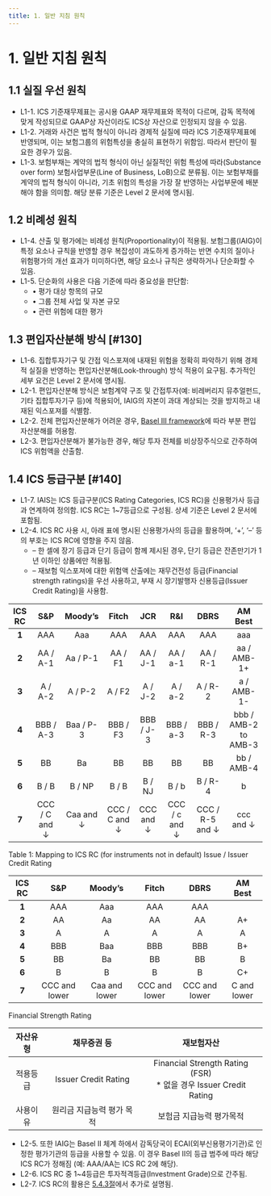 ```yaml
---
title: 1. 일반 지침 원칙
---
```

# 1. 일반 지침 원칙

## 1.1 실질 우선 원칙 
- L1-1. ICS 기준재무제표는 공시용 GAAP 재무제표와 목적이 다르며, 감독 목적에 맞게 작성되므로 GAAP상 자산이라도 ICS상 자산으로 인정되지 않을 수 있음.
- L1-2. 거래와 사건은 법적 형식이 아니라 경제적 실질에 따라 ICS 기준재무제표에 반영되며, 이는 보험그룹의 위험특성을 충실히 표현하기 위함임. 따라서 판단이 필요한 경우가 있음.
- L1-3. 보험부채는 계약의 법적 형식이 아닌 실질적인 위험 특성에 따라(Substance over form) 보험사업부문(Line of Business, LoB)으로 분류됨. 이는 보험부채를 계약의 법적 형식이 아니라, 기초 위험의 특성을 가장 잘 반영하는 사업부문에 배분해야 함을 의미함. 해당 분류 기준은 Level 2 문서에 명시됨.

## 1.2 비례성 원칙 
- L1-4. 산출 및 평가에는 비례성 원칙(Proportionality)이 적용됨. 보험그룹(IAIG)이 특정 요소나 규칙을 반영할 경우 복잡성이 과도하게 증가하는 반면 수치의 질이나 위험평가의 개선 효과가 미미하다면, 해당 요소나 규칙은 생략하거나 단순화할 수 있음.
- L1-5. 단순화의 사용은 다음 기준에 따라 중요성을 판단함:
    - • 평가 대상 항목의 규모
    - • 그룹 전체 사업 및 자본 규모
    - • 관련 위험에 대한 평가

## 1.3 편입자산분해 방식 [#130]
- L1-6. 집합투자기구 및 간접 익스포져에 내재된 위험을 정확히 파악하기 위해 경제적 실질을 반영하는 편입자산분해(Look-through) 방식 적용이 요구됨. 추가적인 세부 요건은 Level 2 문서에 명시됨.
- L2-1. 편입자산분해 방식은 보험계약 구조 및 간접투자(예: 비레버리지 뮤추얼펀드, 기타 집합투자기구 등)에 적용되어, IAIG의 자본이 과대 계상되는 것을 방지하고 내재된 익스포져를 식별함.
- L2-2. 전체 편입자산분해가 어려운 경우, [Basel III framework](https://www.bis.org/publ/bcbs266.htm)에 따라 부분 편입자산분해를 허용함.
- L2-3. 편입자산분해가 불가능한 경우, 해당 투자 전체를 비상장주식으로 간주하여 ICS 위험액을 산출함.

## 1.4 ICS 등급구분 [#140]
- L1-7. IAIS는 ICS 등급구분(ICS Rating Categories, ICS RC)을 신용평가사 등급과 연계하여 정의함. ICS RC는 1~7등급으로 구성됨. 상세 기준은 Level 2 문서에 포함됨.
- L2-4. ICS RC 사용 시, 아래 표에 명시된 신용평가사의 등급을 활용하며, ‘+’, ‘–’ 등의 부호는 ICS RC에 영향을 주지 않음.  
  - – 한 셀에 장기 등급과 단기 등급이 함께 제시된 경우, 단기 등급은 잔존만기가 1년 이하인 상품에만 적용됨.  
  - – 재보험 익스포져에 대한 위험액 산출에는 재무건전성 등급(Financial strength ratings)을 우선 사용하고, 부재 시 장기발행자 신용등급(Issuer Credit Rating)을 사용함.

| **ICS RC** | **S&P**        | **Moody’s**     | **Fitch**         | **JCR**          | **R&I**           | **DBRS**         | **AM Best**            |
|:---------:|:--------------:|:---------------:|:-----------------:|:----------------:|:-----------------:|:----------------:|:-----------------------:|
| **1**     | AAA            | Aaa             | AAA               | AAA              | AAA               | AAA              | aaa                     |
| **2**     | AA / A-1       | Aa / P-1        | AA / F1           | AA / J-1         | AA / a-1          | AA / R-1         | aa / AMB-1+             |
| **3**     | A / A-2        | A / P-2         | A / F2            | A / J-2          | A / a-2           | A / R-2          | a / AMB-1-              |
| **4**     | BBB / A-3      | Baa / P-3       | BBB / F3          | BBB / J-3        | BBB / a-3         | BBB / R-3        | bbb / AMB-2 to AMB-3    |
| **5**     | BB             | Ba              | BB                | BB               | BB                | BB               | bb / AMB-4              |
| **6**     | B / B          | B / NP          | B / B             | B / NJ           | B / b             | B / R-4          | b                       |
| **7**     | CCC / C and ↓  | Caa and ↓       | CCC / C and ↓     | CCC and ↓        | CCC / c and ↓     | CCC / R-5 and ↓  | ccc and ↓               |

<GCaption>Table 1: Mapping to ICS RC (for instruments not in default) Issue / Issuer Credit Rating</GCaption>

| **ICS RC** | **S&P**         | **Moody’s**      | **Fitch**         | **DBRS**         | **AM Best**     |
|:---------:|:---------------:|:----------------:|:-----------------:|:----------------:|:---------------:|
| **1**     | AAA             | Aaa              | AAA               | AAA              |                 |
| **2**     | AA              | Aa               | AA                | AA               | A+              |
| **3**     | A               | A                | A                 | A                | A               |
| **4**     | BBB             | Baa              | BBB               | BBB              | B+              |
| **5**     | BB              | Ba               | BB                | BB               | B               |
| **6**     | B               | B                | B                 | B                | C+              |
| **7**     | CCC and lower   | Caa and lower    | CCC and lower     | CCC and lower    | C and lower     |

<GCaption>Financial Strength Rating</GCaption>

<GCallout severity="success" title ="신용등급 사용 목적별 구분">

|자산유형|채무증권 등|재보험자산|
|:--:|:--:|:--:|
|적용등급|Issuer Credit Rating|Financial Strength Rating (FSR)<br/> * 없을 경우 Issuer Credit Rating|
|사용이유|원리금 지급능력 평가 목적|보험금 지급능력 평가목적|

</GCallout>


- L2-5. 또한 IAIG는 Basel II 체계 하에서 감독당국이 ECAI(외부신용평가기관)로 인정한 평가기관의 등급을 사용할 수 있음. 이 경우 Basel II의 등급 범주에 따라 해당 ICS RC가 정해짐 (예: AAA/AA는 ICS RC 2에 해당).
- L2-6. ICS RC 중 1~4등급은 투자적격등급(Investment Grade)으로 간주됨.
- L2-7. ICS RC의 활용은 [5.4.3절](/ko/ics/level/500/540/543)에서 추가로 설명됨.
